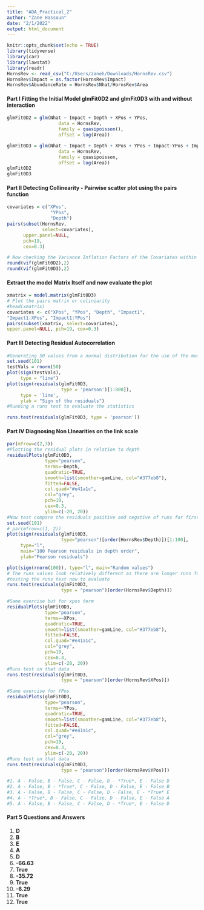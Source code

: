 ---
title: "ADA_Practical_2"
author: "Zane Hassoun"
date: "2/1/2022"
output: html_document
---

```{r setup, include=FALSE}
knitr::opts_chunk$set(echo = TRUE)
library(tidyverse)
library(car)
library(lawstat)
library(readr)
HornsRev <- read_csv("C:/Users/zaneh/Downloads/HornsRev.csv")
HornsRev$Impact = as.factor(HornsRev$Impact)
HornsRev$AbundanceRate = HornsRev$Nhat/HornsRev$Area 
```

#### Part I Fitting the Initial Model glmFit0D2 and glmFit0D3 with and without interaction

```{r, echo = FALSE}
glmFit0D2 = glm(Nhat ~ Impact + Depth + XPos + YPos, 
                   data = HornsRev,
                   family = quasipoisson(),
                   offset = log(Area))

glmFit0D3 = glm(Nhat ~ Impact + Depth + XPos + YPos + Impact:YPos + Impact:XPos,
                   data = HornsRev,
                   family = quasipoisson,
                   offset = log(Area))
glmFit0D2
glmFit0D3
```

#### Part II Detecting Collinearity - Pairwise scatter plot using the pairs function

```{r, Echo = FALSE}

covariates = c("XPos", 
                "YPos", 
                "Depth")
pairs(subset(HornsRev, 
             select=covariates),
      upper.panel=NULL, 
      pch=19,
      cex=0.3)

# Now checking the Variance Inflation Factors of the Covariates within Each Model
round(vif(glmFit0D2),2)
round(vif(glmFit0D3),2)
```

#### Extract the model Matrix Itself and now evaluate the plot

```{r, Echo = FALSE}
xmatrix = model.matrix(glmFit0D3)
# Plot the pairs matrix or coliniarity
#head(xmatrix)
covariates <- c("XPos", "YPos", "Depth", "Impact1",
"Impact1:XPos", "Impact1:YPos")
pairs(subset(xmatrix, select=covariates),
upper.panel=NULL, pch=19, cex=0.3)
```

#### Part III Detecting Residual Autocorrelation

```{r, echo = FALSE}
#Generating 50 values from a normal distribution for the use of the model
set.seed(101)
testVals = rnorm(50)
plot(sign(testVals),
     type = "line")
plot(sign(residuals(glmFit0D3, 
                    type = 'pearson')[1:800]),
     type = 'line', 
     ylab = "Sign of the residuals")
#Running a runs test to evaluate the statistics 

runs.test(residuals(glmFit0D3, type = 'pearson'))
```

#### Part IV Diagnosing Non LInearities on the link scale

```{r, echo = FALSE}
par(mfrow=c(2,3))
#Plotting the residual plots in relation to depth
residualPlots(glmFit0D3,
              type="pearson",
              terms=~Depth,
              quadratic=TRUE,
              smooth=list(smoother=gamLine, col="#377eb8"),
              fitted=FALSE,
              col.quad="#e41a1c",
              col="grey",
              pch=19,
              cex=0.3,
              ylim=c(-20, 20))
#Now test compare the residuals positive and negative of runs for first 100 with a random amount
set.seed(101)
# par(mfrow=c(1, 2))
plot(sign(residuals(glmFit0D3, 
                    type="pearson")[order(HornsRev$Depth)])[1:100],
     type="l", 
     main="100 Pearson residuals in depth order",
     ylab="Pearson residuals")

plot(sign(rnorm(100)), type="l", main="Random values")
# The runs values look relatively different as there are longer runs for depth at negative values as opposed to positives
#testing the runs test now to evaluate
runs.test(residuals(glmFit0D3,
                    type = "pearson")[order(HornsRev$Depth)])

#Same exercise but for xpos term
residualPlots(glmFit0D3,
              type="pearson",
              terms=~XPos,
              quadratic=TRUE,
              smooth=list(smoother=gamLine, col="#377eb8"),
              fitted=FALSE,
              col.quad="#e41a1c",
              col="grey",
              pch=19,
              cex=0.3,
              ylim=c(-20, 20))
#Runs test on that data 
runs.test(residuals(glmFit0D3,
                    type = "pearson")[order(HornsRev$XPos)])

#Same exercise for YPos
residualPlots(glmFit0D3,
              type="pearson",
              terms=~YPos,
              quadratic=TRUE,
              smooth=list(smoother=gamLine, col="#377eb8"),
              fitted=FALSE,
              col.quad="#e41a1c",
              col="grey",
              pch=19,
              cex=0.3,
              ylim=c(-20, 20))
#Runs test on that data 
runs.test(residuals(glmFit0D3,
                    type = "pearson")[order(HornsRev$YPos)])

```

```{r, include = FALSE}
#1. A - False, B - False, C - False, D - *True*, E - False D
#2. A - False, B - *True*, C - False, D - False, E - False B
#3. A - False, B - False, C - False, D - False, E - *True* E
#4. A - *True*, B - False, C - False, D - False, E - False A
#5. A - False, B - False, C - False, D - *True*, E - False D
```

#### Part 5 Questions and Answers

1.  **D**
2.  **B**
3.  **E**
4.  **A**
5.  **D**
6.  **-66.63**
7.  **True**
8.  **-35.72**
9.  **True**
10. **-6.29**
11. **True**
12. **True**
